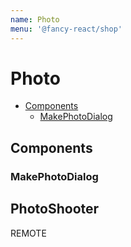```yaml
---
name: Photo
menu: '@fancy-react/shop'
---
```



# Photo

- [Components](#Components)
  - [MakePhotoDialog](#MakePhotoDialog)

## Components <a name="Components"/>

### MakePhotoDialog <a name="MakePhotoDialog"/>

<PropsTable of={MakePhotoDialog} />

<Playground>
  <MakePhotoDialog />
</Playground>

## PhotoShooter <a name="remove" />

<PropsTable of={PhotoShooter} />

<Playground>
  <PhotoShooter>
    <div>REMOTE</div>
  </PhotoShooter>
</Playground>
